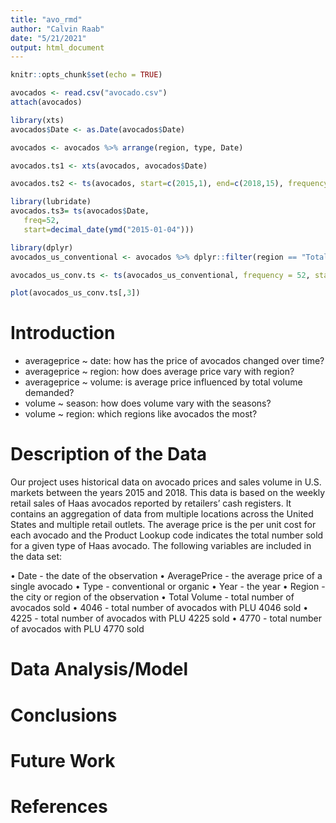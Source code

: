 ```yaml
---
title: "avo_rmd"
author: "Calvin Raab"
date: "5/21/2021"
output: html_document
---
```


```r
knitr::opts_chunk$set(echo = TRUE)
```

```r
avocados <- read.csv("avocado.csv")
attach(avocados)

library(xts)
avocados$Date <- as.Date(avocados$Date)

avocados <- avocados %>% arrange(region, type, Date)

avocados.ts1 <- xts(avocados, avocados$Date)

avocados.ts2 <- ts(avocados, start=c(2015,1), end=c(2018,15), frequency=52)

library(lubridate)
avocados.ts3= ts(avocados$Date, 
   freq=52, 
   start=decimal_date(ymd("2015-01-04")))
```


```r
library(dplyr)
avocados_us_conventional <- avocados %>% dplyr::filter(region == "TotalUS", type == "conventional")

avocados_us_conv.ts <- ts(avocados_us_conventional, frequency = 52, start = c(2015,1), end = c(2018,15))

plot(avocados_us_conv.ts[,3])
```
# Introduction 

- averageprice ~ date: how has the price of avocados changed over time?
- averageprice ~ region: how does average price vary with region?
- averageprice ~ volume: is average price influenced by total volume demanded?
- volume ~ season: how does volume vary with the seasons?
- volume ~ region: which regions like avocados the most?

# Description of the Data

Our project uses historical data on avocado prices and sales volume in U.S. markets between the years 2015 and 2018. This data is based on the weekly retail sales of Haas avocados reported by retailers' cash registers. It contains an aggregation of data from multiple locations across the United States and multiple retail outlets. The average price is the per unit cost for each avocado and the Product Lookup code indicates the total number sold for a given type of Haas avocado. The following variables are included in the data set:

• Date - the date of the observation
• AveragePrice - the average price of a single avocado
• Type - conventional or organic
• Year - the year
• Region - the city or region of the observation
• Total Volume - total number of avocados sold
• 4046 - total number of avocados with PLU 4046 sold
• 4225 - total number of avocados with PLU 4225 sold
• 4770 - total number of avocados with PLU 4770 sold

# Data Analysis/Model



# Conclusions

# Future Work

# References
